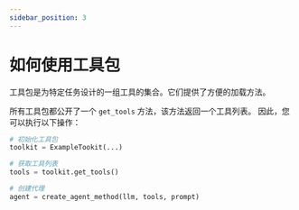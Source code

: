 ```yaml
---
sidebar_position: 3
---
```

# 如何使用工具包

工具包是为特定任务设计的一组工具的集合。它们提供了方便的加载方法。

所有工具包都公开了一个 `get_tools` 方法，该方法返回一个工具列表。
因此，您可以执行以下操作：

```python
# 初始化工具包
toolkit = ExampleTookit(...)

# 获取工具列表
tools = toolkit.get_tools()

# 创建代理
agent = create_agent_method(llm, tools, prompt)
```
